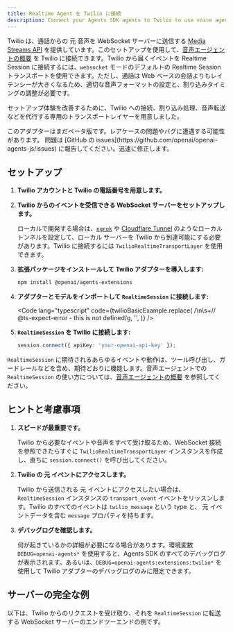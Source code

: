 ```yaml
---
title: Realtime Agent を Twilio に接続
description: Connect your Agents SDK agents to Twilio to use voice agents
---
```



Twilio は、通話からの 元 音声を WebSocket サーバーに送信する [Media Streams API](https://www.twilio.com/docs/voice/media-streams) を提供しています。このセットアップを使用して、[音声エージェントの概要](/openai-agents-js/ja/guides/voice-agents) を Twilio に接続できます。Twilio から届くイベントを Realtime Session に接続するには、`websocket` モードのデフォルトの Realtime Session トランスポートを使用できます。ただし、通話は Web ベースの会話よりもレイテンシーが大きくなるため、適切な音声フォーマットの設定と、割り込みタイミングの調整が必要です。

セットアップ体験を改善するために、Twilio への接続、割り込み処理、音声転送などを代行する専用のトランスポートレイヤーを用意しました。

<Aside type="caution">
  このアダプターはまだベータ版です。レアケースの問題やバグに遭遇する可能性があります。
  問題は [GitHub の issues](https://github.com/openai/openai-agents-js/issues)
  に報告してください。迅速に修正します。
</Aside>

## セットアップ

<Steps>

1. **Twilio アカウントと Twilio の電話番号を用意します。**

2. **Twilio からのイベントを受信できる WebSocket サーバーをセットアップします。**

   ローカルで開発する場合は、[`ngrok`](https://ngrok.io/) や
   [Cloudflare Tunnel](https://developers.cloudflare.com/pages/how-to/preview-with-cloudflare-tunnel/) のようなローカルトンネルを設定して、ローカル サーバーを Twilio から到達可能にする必要があります。Twilio に接続するには `TwilioRealtimeTransportLayer` を使用できます。

3. **拡張パッケージをインストールして Twilio アダプターを導入します:**

   ```bash
   npm install @openai/agents-extensions
   ```

4. **アダプターとモデルをインポートして `RealtimeSession` に接続します:**

   <Code
     lang="typescript"
     code={twilioBasicExample.replace(
       /\n\s+\/\/ @ts-expect-error - this is not defined/g,
       '',
     )}
   />

5. **`RealtimeSession` を Twilio に接続します:**

   ```typescript
   session.connect({ apiKey: 'your-openai-api-key' });
   ```

</Steps>

`RealtimeSession` に期待されるあらゆるイベントや動作は、ツール呼び出し、ガードレールなどを含め、期待どおりに機能します。音声エージェントでの `RealtimeSession` の使い方については、[音声エージェントの概要](/openai-agents-js/ja/guides/voice-agents) を参照してください。

## ヒントと考慮事項

1. **スピードが最重要です。**

   Twilio から必要なイベントや音声をすべて受け取るため、WebSocket 接続を参照できたらすぐに
   `TwilioRealtimeTransportLayer` インスタンスを作成し、直ちに `session.connect()` を呼び出してください。

2. **Twilio の 元 イベントにアクセスします。**

   Twilio から送信される 元 イベントにアクセスしたい場合は、`RealtimeSession` インスタンスの
   `transport_event` イベントをリッスンします。Twilio のすべてのイベントは `twilio_message` という type と、 元 イベントデータを含む `message` プロパティを持ちます。

3. **デバッグログを確認します。**

   何が起きているかの詳細が必要になる場合があります。環境変数 `DEBUG=openai-agents*` を使用すると、Agents SDK のすべてのデバッグログが表示されます。あるいは、`DEBUG=openai-agents:extensions:twilio*` を使用して Twilio アダプターのデバッグログのみに限定できます。

## サーバーの完全な例

以下は、Twilio からのリクエストを受け取り、それを `RealtimeSession` に転送する WebSocket サーバーのエンドツーエンドの例です。

<Code
  lang="typescript"
  code={twilioServerExample}
  title="Fastify を使用したサーバーの例"
/>

